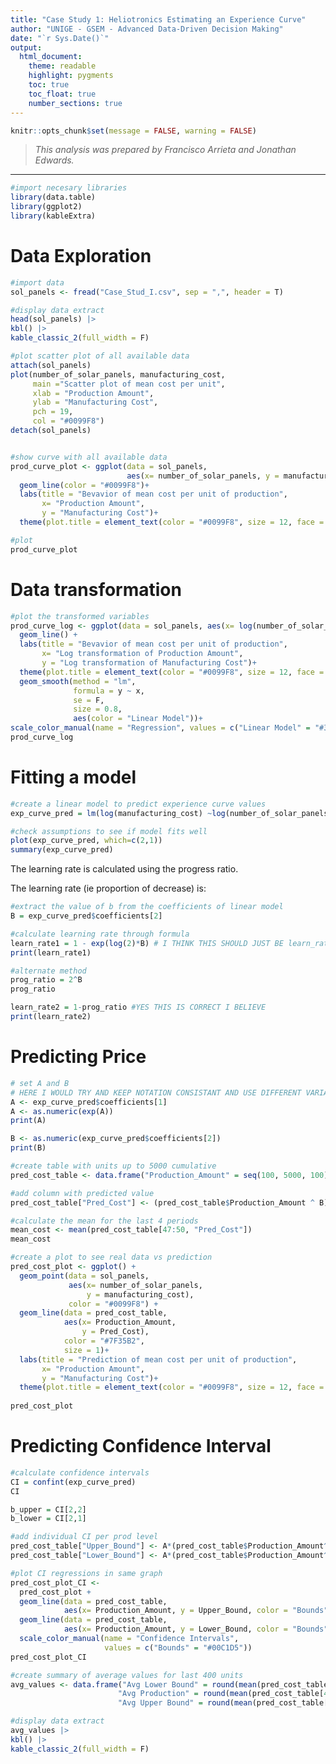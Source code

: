 ```yaml
---
title: "Case Study 1: Heliotronics Estimating an Experience Curve"
author: "UNIGE - GSEM - Advanced Data-Driven Decision Making"
date: "`r Sys.Date()`"
output: 
  html_document: 
    theme: readable
    highlight: pygments
    toc: true
    toc_float: true
    number_sections: true
---
```


```r
knitr::opts_chunk$set(message = FALSE, warning = FALSE)
```

> *This analysis was prepared by Francisco Arrieta and Jonathan Edwards.*

------------------------------------------------------------------------

```r
#import necesary libraries
library(data.table)
library(ggplot2)
library(kableExtra)
```

# Data Exploration

```r
#import data
sol_panels <- fread("Case_Stud_I.csv", sep = ",", header = T)

#display data extract
head(sol_panels) |> 
kbl() |> 
kable_classic_2(full_width = F)

#plot scatter plot of all available data
attach(sol_panels)
plot(number_of_solar_panels, manufacturing_cost, 
     main ="Scatter plot of mean cost per unit", 
     xlab = "Production Amount", 
     ylab = "Manufacturing Cost", 
     pch = 19, 
     col = "#0099F8")
detach(sol_panels)


#show curve with all available data
prod_curve_plot <- ggplot(data = sol_panels, 
                          aes(x= number_of_solar_panels, y = manufacturing_cost)) +
  geom_line(color = "#0099F8")+
  labs(title = "Bevavior of mean cost per unit of production", 
       x= "Production Amount", 
       y = "Manufacturing Cost")+
  theme(plot.title = element_text(color = "#0099F8", size = 12, face = "bold"))

#plot
prod_curve_plot
```

# Data transformation

```r
#plot the transformed variables
prod_curve_log <- ggplot(data = sol_panels, aes(x= log(number_of_solar_panels), y = log(manufacturing_cost), color = "Log Transformed")) +
  geom_line() +
  labs(title = "Bevavior of mean cost per unit of production", 
       x= "Log transformation of Production Amount", 
       y = "Log transformation of Manufacturing Cost")+
  theme(plot.title = element_text(color = "#0099F8", size = 12, face = "bold"))+
  geom_smooth(method = "lm", 
              formula = y ~ x, 
              se = F,
              size = 0.8,
              aes(color = "Linear Model"))+
scale_color_manual(name = "Regression", values = c("Linear Model" = "#387C2C", "Log Transformed" = "black"))
prod_curve_log

```

# Fitting a model

```r
#create a linear model to predict experience curve values
exp_curve_pred = lm(log(manufacturing_cost) ~log(number_of_solar_panels), data = sol_panels)

#check assumptions to see if model fits well
plot(exp_curve_pred, which=c(2,1))
summary(exp_curve_pred)

```

The learning rate is calculated using the progress ratio. 

\begin{aligned}
y &= A \cdot X^{b}\\

\tilde y &= A \cdot (2X)^{b}\\

\frac{\tilde y}{y} &= \frac{A \cdot (2X)^{b}}{A \cdot X^{b}} = 2^{b}\\
Progress &\quad ratio = 2^{b}\\
\end{aligned}

The learning rate (ie proportion of decrease) is:

\begin{aligned}
Learning \quad rate&: 1 - Progress \quad ratio\\
1- \frac{\tilde y}{y} &= 1 - 2^{b}
\end{aligned}

```r
#extract the value of b from the coefficients of linear model
B = exp_curve_pred$coefficients[2]

#calculate learning rate through formula 
learn_rate1 = 1 - exp(log(2)*B) # I THINK THIS SHOULD JUST BE learn_rate1 = 1 - 2^B, because log(y)=log(A)+B*log(x)
print(learn_rate1)

#alternate method
prog_ratio = 2^B
prog_ratio

learn_rate2 = 1-prog_ratio #YES THIS IS CORRECT I BELIEVE
print(learn_rate2)

```

# Predicting Price

```r
# set A and B
# HERE I WOULD TRY AND KEEP NOTATION CONSISTANT AND USE DIFFERENT VARIABLE FOR A <- exp_curve_pred$coefficients[1] SUCH AS a instead of A
A <- exp_curve_pred$coefficients[1]
A <- as.numeric(exp(A))
print(A)

B <- as.numeric(exp_curve_pred$coefficients[2])
print(B)

#create table with units up to 5000 cumulative
pred_cost_table <- data.frame("Production_Amount" = seq(100, 5000, 100))

#add column with predicted value
pred_cost_table["Pred_Cost"] <- (pred_cost_table$Production_Amount ^ B)*A

#calculate the mean for the last 4 periods
mean_cost <- mean(pred_cost_table[47:50, "Pred_Cost"])
mean_cost
```

```r
#create a plot to see real data vs prediction
pred_cost_plot <- ggplot() +
  geom_point(data = sol_panels, 
             aes(x= number_of_solar_panels, 
                 y = manufacturing_cost), 
             color = "#0099F8") +
  geom_line(data = pred_cost_table, 
            aes(x= Production_Amount, 
                y = Pred_Cost), 
            color = "#7F35B2", 
            size = 1)+
  labs(title = "Prediction of mean cost per unit of production", 
       x= "Production Amount", 
       y = "Manufacturing Cost")+
  theme(plot.title = element_text(color = "#0099F8", size = 12, face = "bold"))
  
pred_cost_plot

```

# Predicting Confidence Interval

```r
#calculate confidence intervals
CI = confint(exp_curve_pred)
CI

b_upper = CI[2,2]
b_lower = CI[2,1]

#add individual CI per prod level
pred_cost_table["Upper_Bound"] <- A*(pred_cost_table$Production_Amount^b_upper)
pred_cost_table["Lower_Bound"] <- A*(pred_cost_table$Production_Amount^b_lower)

#plot CI regressions in same graph
pred_cost_plot_CI <- 
  pred_cost_plot + 
  geom_line(data = pred_cost_table, 
            aes(x= Production_Amount, y = Upper_Bound, color = "Bounds"))+
  geom_line(data = pred_cost_table, 
            aes(x= Production_Amount, y = Lower_Bound, color = "Bounds"))+
  scale_color_manual(name = "Confidence Intervals", 
                     values = c("Bounds" = "#00C1D5"))
pred_cost_plot_CI

#create summary of average values for last 400 units
avg_values <- data.frame("Avg Lower Bound" = round(mean(pred_cost_table[47:50,3]),2),
                        "Avg Production" = round(mean(pred_cost_table[47:50,2]),2),
                        "Avg Upper Bound" = round(mean(pred_cost_table[47:50,4]),2))

#display data extract
avg_values |> 
kbl() |> 
kable_classic_2(full_width = F)

```
